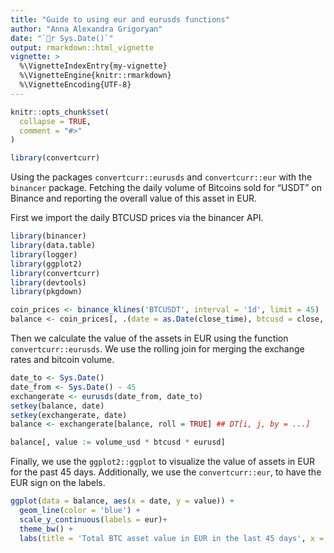 ```yaml
---
title: "Guide to using eur and eurusds functions"
author: "Anna Alexandra Grigoryan"
date: "`r Sys.Date()`"
output: rmarkdown::html_vignette
vignette: >
  %\VignetteIndexEntry{my-vignette}
  %\VignetteEngine{knitr::rmarkdown}
  %\VignetteEncoding{UTF-8}
---
```


```r
knitr::opts_chunk$set(
  collapse = TRUE,
  comment = "#>"
)
```

```r
library(convertcurr)
```

Using the packages `convertcurr::eurusds` and `convertcurr::eur` with the `binancer` package. Fetching the daily volume of Bitcoins sold for "USDT" on Binance and reporting the overall value of this asset in EUR. 

First we import the daily BTCUSD prices via the binancer API. 

```r
library(binancer)
library(data.table)
library(logger)
library(ggplot2)
library(convertcurr)
library(devtools)
library(pkgdown)

coin_prices <- binance_klines('BTCUSDT', interval = '1d', limit = 45)
balance <- coin_prices[, .(date = as.Date(close_time), btcusd = close, volume_usd = volume)]

```

Then  we calculate the value of the assets in EUR using the function `convertcurr::eurusds`.
We use the rolling join for merging the exchange rates and bitcoin volume. 

```r
date_to <- Sys.Date()
date_from <- Sys.Date() - 45
exchangerate <- eurusds(date_from, date_to)
setkey(balance, date)
setkey(exchangerate, date)
balance <- exchangerate[balance, roll = TRUE] ## DT[i, j, by = ...]

balance[, value := volume_usd * btcusd * eurusd]

```


Finally, we use the `ggplot2::ggplot` to visualize the value of assets in EUR for the past 45 days. Additionally, we use the `convertcurr::eur`, to have the EUR sign on the labels.

```r
ggplot(data = balance, aes(x = date, y = value)) +
  geom_line(color = 'blue') +
  scale_y_continuous(labels = eur)+
  theme_bw() +
  labs(title = 'Total BTC asset value in EUR in the last 45 days', x = 'EUR value', y = 'day')

```




